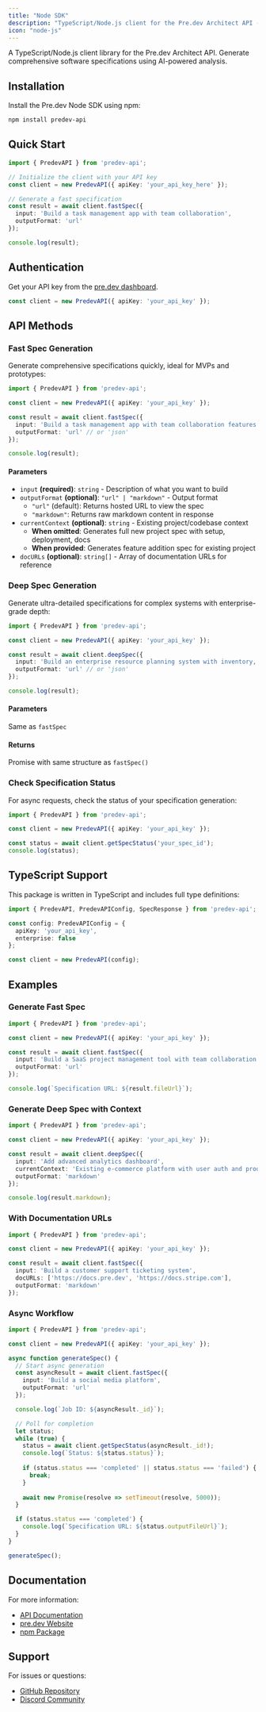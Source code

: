 ```yaml
---
title: "Node SDK"
description: "TypeScript/Node.js client for the Pre.dev Architect API - Generate comprehensive software specifications"
icon: "node-js"
---
```


A TypeScript/Node.js client library for the Pre.dev Architect API. Generate comprehensive software specifications using AI-powered analysis.

## Installation

Install the Pre.dev Node SDK using npm:

```bash
npm install predev-api
```

## Quick Start

```typescript
import { PredevAPI } from 'predev-api';

// Initialize the client with your API key
const client = new PredevAPI({ apiKey: 'your_api_key_here' });

// Generate a fast specification
const result = await client.fastSpec({
  input: 'Build a task management app with team collaboration',
  outputFormat: 'url'
});

console.log(result);
```

## Authentication

Get your API key from the [pre.dev dashboard](https://pre.dev/projects/playground).

```typescript
const client = new PredevAPI({ apiKey: 'your_api_key' });
```

## API Methods

### Fast Spec Generation

Generate comprehensive specifications quickly, ideal for MVPs and prototypes:

```typescript
import { PredevAPI } from 'predev-api';

const client = new PredevAPI({ apiKey: 'your_api_key' });

const result = await client.fastSpec({
  input: 'Build a task management app with team collaboration features',
  outputFormat: 'url' // or 'json'
});

console.log(result);
```

#### Parameters

- `input` **(required)**: `string` - Description of what you want to build
- `outputFormat` **(optional)**: `"url" | "markdown"` - Output format
  - `"url"` (default): Returns hosted URL to view the spec
  - `"markdown"`: Returns raw markdown content in response
- `currentContext` **(optional)**: `string` - Existing project/codebase context
  - **When omitted**: Generates full new project spec with setup, deployment, docs
  - **When provided**: Generates feature addition spec for existing project
- `docURLs` **(optional)**: `string[]` - Array of documentation URLs for reference


### Deep Spec Generation

Generate ultra-detailed specifications for complex systems with enterprise-grade depth:

```typescript
import { PredevAPI } from 'predev-api';

const client = new PredevAPI({ apiKey: 'your_api_key' });

const result = await client.deepSpec({
  input: 'Build an enterprise resource planning system with inventory, finance, and HR modules',
  outputFormat: 'url' // or 'json'
});

console.log(result);
```

#### Parameters

Same as `fastSpec`

#### Returns

Promise with same structure as `fastSpec()`

### Check Specification Status

For async requests, check the status of your specification generation:

```typescript
import { PredevAPI } from 'predev-api';

const client = new PredevAPI({ apiKey: 'your_api_key' });

const status = await client.getSpecStatus('your_spec_id');
console.log(status);
```

## TypeScript Support

This package is written in TypeScript and includes full type definitions:

```typescript
import { PredevAPI, PredevAPIConfig, SpecResponse } from 'predev-api';

const config: PredevAPIConfig = {
  apiKey: 'your_api_key',
  enterprise: false
};

const client = new PredevAPI(config);
```

## Examples

### Generate Fast Spec

```typescript
import { PredevAPI } from 'predev-api';

const client = new PredevAPI({ apiKey: 'your_api_key' });

const result = await client.fastSpec({
  input: 'Build a SaaS project management tool with team collaboration',
  outputFormat: 'url'
});

console.log(`Specification URL: ${result.fileUrl}`);
```

### Generate Deep Spec with Context

```typescript
import { PredevAPI } from 'predev-api';

const client = new PredevAPI({ apiKey: 'your_api_key' });

const result = await client.deepSpec({
  input: 'Add advanced analytics dashboard',
  currentContext: 'Existing e-commerce platform with user auth and product catalog',
  outputFormat: 'markdown'
});

console.log(result.markdown);
```

### With Documentation URLs

```typescript
import { PredevAPI } from 'predev-api';

const client = new PredevAPI({ apiKey: 'your_api_key' });

const result = await client.fastSpec({
  input: 'Build a customer support ticketing system',
  docURLs: ['https://docs.pre.dev', 'https://docs.stripe.com'],
  outputFormat: 'markdown'
});
```

### Async Workflow

```typescript
import { PredevAPI } from 'predev-api';

const client = new PredevAPI({ apiKey: 'your_api_key' });

async function generateSpec() {
  // Start async generation
  const asyncResult = await client.fastSpec({
    input: 'Build a social media platform',
    outputFormat: 'url'
  });

  console.log(`Job ID: ${asyncResult._id}`);

  // Poll for completion
  let status;
  while (true) {
    status = await client.getSpecStatus(asyncResult._id!);
    console.log(`Status: ${status.status}`);
    
    if (status.status === 'completed' || status.status === 'failed') {
      break;
    }
    
    await new Promise(resolve => setTimeout(resolve, 5000));
  }

  if (status.status === 'completed') {
    console.log(`Specification URL: ${status.outputFileUrl}`);
  }
}

generateSpec();
```

## Documentation

For more information:

- [API Documentation](https://docs.pre.dev/)
- [pre.dev Website](https://pre.dev/)
- [npm Package](https://www.npmjs.com/package/predev-api)

## Support

For issues or questions:

- [GitHub Repository](https://github.com/predev/predev-api-node)
- [Discord Community](https://discord.com/invite/ejVTRJ6WXS)

